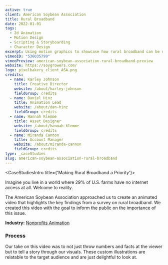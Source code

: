 ```yaml
---
active: true
client: American Soybean Association
title: Rural Broadband
date: 2022-01-01
tags:
  - 2d Animation
  - Motion Design
  - Scripting & Storyboarding
  - Character Design
excerpt: Using motion graphics to showcase how rural broadband can be delivered to the most rural parts of America.
vimeoID: "536035799"
vimeoPreview: american-soybean-association-rural-broadband-preview
website: https://soygrowers.com/
logo: pixelbakery_client_ASA.png
credits:
  - name: Karley Johnson
    title: Creative Director
    website: /about/karley-johnson
    fieldGroup: credits
  - name: Daniel Hinz
    title: Animation Lead
    website: /about/dan-hinz
    fieldGroup: credits
  - name: Hannah Klemme
    title: Asset Designer
    website: /about/hannah-klemme
    fieldGroup: credits
  - name: Miranda Cannon
    title: Account Manager
    website: /about/miranda-cannon
    fieldGroup: credits
type: _caseStudies
slug: american-soybean-association-rural-broadband
---
```


<CaseStudiesIntro title={'Making Rural Broadband a Priority'}>

Imagine you live in a world where 29% of U.S. farms have no internet access at all. Welcome to reality.
  
The American Soybean Association approached us to create an animated video that highlights the key findings from a survey on rural broadband. We created this video with the goal to inform the public on the importance of this issue. 

**Industry:** [Nonprofits Animation](/industries/nonprofit-video)

### Process

Our take on this video was to not just throw numbers and facts at the viewer but to tell a story through our visuals. These custom illustrations are relatable to the target audience and are just delightful to look at.

</CaseStudiesIntro>
